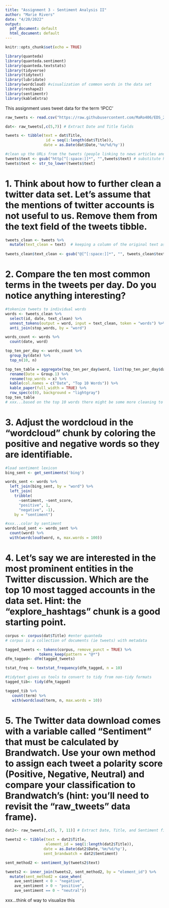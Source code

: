 ```yaml
---
title: "Assignment 3 - Sentiment Analysis II"
author: "Marie Rivers"
date: "4/20/2022"
output:
  pdf_document: default
  html_document: default
---
```


```r
knitr::opts_chunk$set(echo = TRUE)
```

```r
library(quanteda)
library(quanteda.sentiment)
library(quanteda.textstats)
library(tidyverse)
library(tidytext)
library(lubridate)
library(wordcloud) #visualization of common words in the data set
library(reshape2)
library(sentimentr)
library(kableExtra)
```

This assignment uses tweet data for the term 'IPCC'
```r
raw_tweets <- read.csv("https://raw.githubusercontent.com/MaRo406/EDS_231-text-sentiment/main/dat/IPCC_tweets_April1-10_sample.csv", header=TRUE)

dat<- raw_tweets[,c(5,7)] # Extract Date and Title fields

tweets <- tibble(text = dat$Title,
                  id = seq(1:length(dat$Title)),
                 date = as.Date(dat$Date,'%m/%d/%y'))

#clean up the URLs from the tweets (people linking to news articles and such)
tweets$text <- gsub("http[^[:space:]]*", "",tweets$text) # substitute http links with nothing
tweets$text <- str_to_lower(tweets$text)
```

# 1.  Think about how to further clean a twitter data set. Let's assume that the mentions of twitter accounts is not useful to us. Remove them from the text field of the tweets tibble.
```r
tweets_clean <- tweets %>% 
  mutate(text_clean = text)  # keeping a column of the original text as a check
  
tweets_clean$text_clean <- gsub("@[^[:space:]]*", "", tweets_clean$text_clean)
```

# 2.  Compare the ten most common terms in the tweets per day.  Do you notice anything interesting?
```r
#tokenize tweets to individual words
words <- tweets_clean %>%
  select(id, date, text_clean) %>%
  unnest_tokens(output = word, input = text_clean, token = "words") %>% 
  anti_join(stop_words, by = "word")
```

```r
words_count <- words %>% 
  count(date, word)

top_ten_per_day <- words_count %>% 
  group_by(date) %>% 
  top_n(10, n)
```

```r
top_ten_table = aggregate(top_ten_per_day$word, list(top_ten_per_day$date), paste, collapse=", ") %>% 
  rename(Date = Group.1) %>% 
  rename(top_words = x) %>% 
  kable(col.names = c("Date", "Top 10 Words")) %>% 
  kable_paper(full_width = TRUE) %>% 
  row_spec(c(0), background = "lightgray")
top_ten_table
# xxx...based on the top 10 words there might be some more cleaning to do...should we remove duplicate tweets?
```

# 3.  Adjust the wordcloud in the "wordcloud" chunk by coloring the positive and negative words so they are identifiable.
```r
#load sentiment lexicon
bing_sent <- get_sentiments('bing')

words_sent <- words %>% 
  left_join(bing_sent, by = "word") %>%
  left_join(
    tribble(
      ~sentiment, ~sent_score,
      "positive", 1,
      "negative", -1),
    by = "sentiment")

#xxx...color by sentiment
wordcloud_sent <- words_sent %>% 
  count(word) %>% 
  with(wordcloud(word, n, max.words = 100))
```

# 4. Let's say we are interested in the most prominent entities in the Twitter discussion.  Which are the top 10 most tagged accounts in the data set. Hint: the "explore_hashtags" chunk is a good starting point.
```r
corpus <- corpus(dat$Title) #enter quanteda
# corpus is a collection of documents (ie tweets) with metadata
```

```r
tagged_tweets <- tokens(corpus, remove_punct = TRUE) %>% 
               tokens_keep(pattern = "@*")
dfm_tagged<- dfm(tagged_tweets)

tstat_freq <- textstat_frequency(dfm_tagged, n = 10)

#tidytext gives us tools to convert to tidy from non-tidy formats
tagged_tib<- tidy(dfm_tagged)

tagged_tib %>%
   count(term) %>%
   with(wordcloud(term, n, max.words = 10))
```

# 5. The Twitter data download comes with a variable called "Sentiment" that must be calculated by Brandwatch.  Use your own method to assign each tweet a polarity score (Positive, Negative, Neutral) and compare your classification to Brandwatch's (hint: you'll need to revisit the "raw_tweets" data frame). 
```r
dat2<- raw_tweets[,c(5, 7, 11)] # Extract Date, Title, and Sentiment fields

tweets2 <- tibble(text = dat2$Title,
                  element_id = seq(1:length(dat2$Title)),
                 date = as.Date(dat2$Date,'%m/%d/%y'),
                 sent_brandwatch = dat2$Sentiment)
```

```r
sent_method2 <- sentiment_by(tweets2$text)

tweets2 <- inner_join(tweets2, sent_method2, by = "element_id") %>%
  mutate(sent_method2 = case_when(
    ave_sentiment < 0 ~ "negative",
    ave_sentiment > 0 ~ "positive",
    ave_sentiment == 0 ~ "neutral"))
```

xxx...think of way to visualize this
